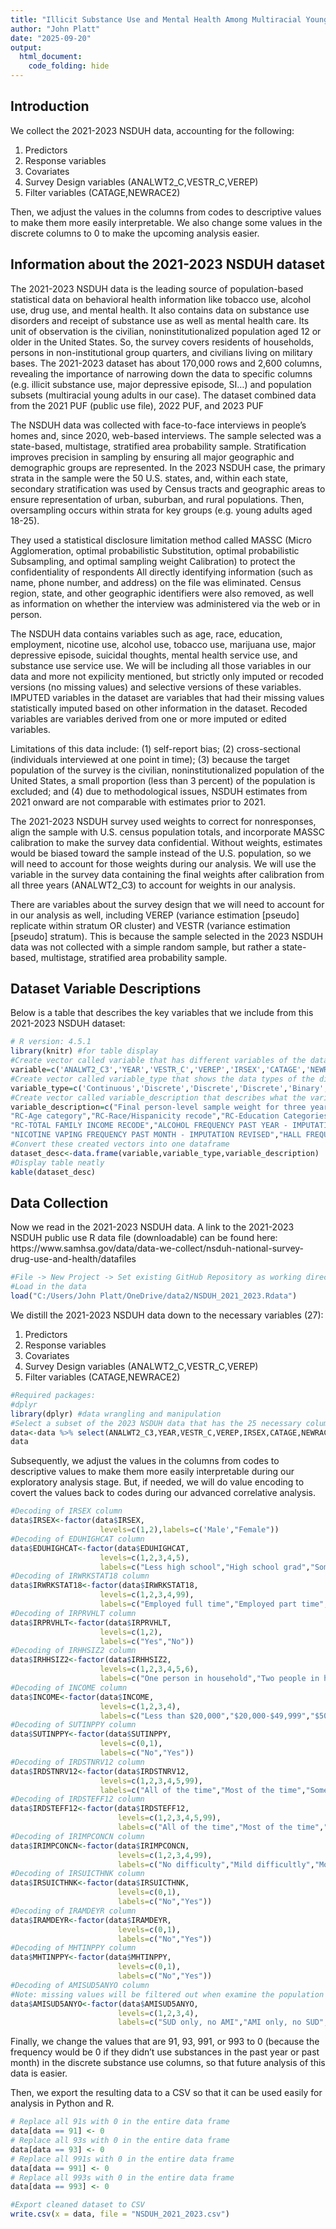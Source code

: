```yaml
---
title: "Illicit Substance Use and Mental Health Among Multiracial Young Adults Aged 18 to 25 - Data Collection 2"
author: "John Platt"
date: "2025-09-20"
output: 
  html_document:
    code_folding: hide
---
```


## Introduction
We collect the 2021-2023 NSDUH data, accounting for the following:

1. Predictors
2. Response variables
3. Covariates
4. Survey Design variables (ANALWT2_C,VESTR_C,VEREP)
5. Filter variables (CATAGE,NEWRACE2)

Then, we adjust the values in the columns from codes to descriptive values to make them more easily interpretable. We also change some values in the discrete columns to 0 to make the upcoming analysis easier. 

## Information about the 2021-2023 NSDUH dataset
The 2021-2023 NSDUH data is the leading source of population-based statistical data on behavioral health information like tobacco use, alcohol use, drug use, and mental health. It also contains data on substance use disorders and receipt of substance use as well as mental health care. Its unit of observation is the civilian, noninstitutionalized population aged 12 or older in the United States. So, the survey covers residents of households, persons in non-institutional group quarters, and civilians living on military bases. The 2021-2023 dataset has about 170,000 rows and 2,600 columns, revealing the importance of narrowing down the data to specific columns (e.g. illicit substance use, major depressive episode, SI…) and population subsets (multiracial young adults in our case). The dataset combined data from the 2021 PUF (public use file), 2022 PUF, and 2023 PUF

The NSDUH data was collected with face-to-face interviews in people’s homes and, since 2020, web-based interviews. The sample selected was a state-based, multistage, stratified area probability sample. Stratification improves precision in sampling by ensuring all major geographic and demographic groups are represented. In the 2023 NSDUH case, the primary strata in the sample were the 50 U.S. states, and, within each state, secondary stratification was used by Census tracts and geographic areas to ensure representation of urban, suburban, and rural populations. Then, oversampling occurs within strata for key groups (e.g. young adults aged 18-25).

They used a statistical disclosure limitation method called MASSC (Micro Agglomeration, optimal probabilistic Substitution, optimal probabilistic Subsampling, and optimal sampling weight Calibration) to protect the confidentiality of respondents All directly identifying information (such as name, phone number, and address) on the file was eliminated. Census region, state, and other geographic identifiers were also removed, as well as information on whether the interview was administered via the web or in person.

The NSDUH data contains variables such as age, race, education, employment, nicotine use, alcohol use, tobacco use, marijuana use, major depressive episode, suicidal thoughts, mental health service use, and substance use service use. We will be including all those variables in our data and more not expilicity mentioned, but strictly only imputed or recoded versions (no missing values) and selective versions of these variables. IMPUTED variables in the dataset are variables that had their missing values statistically imputed based on other information in the dataset.
Recoded variables are variables derived from one or more imputed or edited variables. 

Limitations of this data include: (1) self-report bias; (2) cross-sectional (individuals interviewed at one point in time); (3) because the target population of the survey is the civilian, noninstitutionalized population of the United States, a small proportion (less than 3 percent) of the population is excluded; and (4) due to methodological issues, NSDUH estimates from 2021 onward are not comparable with estimates prior to 2021. 

The 2021-2023 NSDUH survey used weights to correct for nonresponses, align the sample with U.S. census population totals, and incorporate MASSC calibration to make the survey data confidential. Without weights, estimates would be biased toward the sample instead of the U.S. population, so we will need to account for those weights during our analysis. We will use the variable in the survey data containing the final weights after calibration from all three years (ANALWT2_C3) to account for weights in our analysis. 

There are variables about the survey design that we will need to account for in our analysis as well, including VEREP (variance estimation [pseudo] replicate within stratum OR cluster) and VESTR (variance estimation [pseudo] stratum). This is because the sample selected in the 2023 NSDUH data was not collected with a simple random sample, but rather a state-based, multistage, stratified area probability sample.

## Dataset Variable Descriptions
Below is a table that describes the key variables that we include from this 2021-2023 NSDUH dataset:

```r
# R version: 4.5.1
library(knitr) #for table display
#Create vector called variable that has different variables of the data
variable=c('ANALWT2_C3','YEAR','VESTR_C','VEREP','IRSEX','CATAGE','NEWRACE2','EDUHIGHCAT','IRWRKSTAT18','IRHHSIZ2','IRPRVHLT','INCOME','IRALCFY','IRMJFY',"IRCOCFY",'IRCIGFM','IRNICVAP30N','IRHALLUCYFQ','IRALCBNG30D','SUTINPPY','IRDSTNRV12','IRDSTEFF12','IRIMPCONCN','IRSUICTHNK','IRAMDEYR','MHTINPPY',"AMISUD5ANYO")
#Create vector called variable_type that shows the data types of the different variables in the data
variable_type=c('Continuous','Discrete','Discrete','Discrete','Binary','Ordinal','Nominal','Ordinal','Nominal','Binary','Ordinal','Ordinal','Discrete','Discrete','Discrete','Discrete','Discrete','Discrete','Discrete','Binary','Ordinal','Ordinal','Ordinal','Binary','Binary','Binary','Nominal')
#Create vector called variable_description that describes what the variables are
variable_description=c("Final person-level sample weight for three year data analysis","YEAR IN WHICH DATA WAS COLLECTED","Variance stratum","Variance primary sampling unit","Sex at birth - IMPUTATION REVISED",
"RC-Age category","RC-Race/Hispanicity recode","RC-Education Categories","Employment Status 18+ - IMPUTATION REVISED","PRIVATE HEALTH INSURANCE - IMPUTATION REVISED","RECODE - IMPUTATION-REVISED # PERSONS IN HH",
"RC-TOTAL FAMILY INCOME RECODE","ALCOHOL FREQUENCY PAST YEAR - IMPUTATION REVISED","MARIJUANA FREQUENCY PAST YEAR - IMPUTATION REVISED","COCAINE FREQUENCY PAST YEAR - IMPUTATION REVISED","CIG FREQUENCY PAST MONTH - IMPUTATION REVISED",
"NICOTINE VAPING FREQUENCY PAST MONTH - IMPUTATION REVISED","HALL FREQUENCY PAST YEAR - IMPUTATION REVISED","BINGE ALCOHOL FREQUENCY PAST MONTH - IMPUTATION REVISED","RC-RCVD SUB USE TREATMENT AS AN INPATIENT - PAST YEAR","HOW OFTEN FELT NERVOUS WRST MONTH - IMP REV","HOW OFTEN FELT EVERYTHING EFFORT WRST MONTH - IMP REV","DIFFICULTY CONCENTRATING ONE MO IN PST 12 MOS - IMP REV","ADULT SERIOUSLY THOUGHT ABOUT KILLING SELF PST YR - IMP REV","ADULT: PAST YEAR MAJOR DEPRESSIVE EPISODE (MDE) - IMP REV","RC-RCVD MENTAL HEALTH TREATMENT AS AN INPATIENT - PAST YEAR","RC-ONLY IMP AMI, ONLY SUD, BOTH, OR NEITHER - PY-DSM-5-ANY")
#Convert these created vectors into one dataframe
dataset_desc<-data.frame(variable,variable_type,variable_description)
#Display table neatly
kable(dataset_desc)
```

## Data Collection 
Now we read in the 2021-2023 NSDUH data. A link to the 2021-2023 NSDUH public use R data file (downloadable) can be found here:
https://www.samhsa.gov/data/data-we-collect/nsduh-national-survey-drug-use-and-health/datafiles
```r
#File -> New Project -> Set existing GitHub Repository as working directory with data2 as a subfolder outside the repository and the NSDUH_2023.Rdata file in the subfolder
#Load in the data
load("C:/Users/John Platt/OneDrive/data2/NSDUH_2021_2023.Rdata")
```

We distill the 2021-2023 NSDUH data down to the necessary variables (27):

1. Predictors
2. Response variables
3. Covariates
4. Survey Design variables (ANALWT2_C,VESTR_C,VEREP)
5. Filter variables (CATAGE,NEWRACE2)
```r
#Required packages:
#dplyr
library(dplyr) #data wrangling and manipulation
#Select a subset of the 2023 NSDUH data that has the 25 necessary columns
data<-data %>% select(ANALWT2_C3,YEAR,VESTR_C,VEREP,IRSEX,CATAGE,NEWRACE2,EDUHIGHCAT,IRWRKSTAT18,IRHHSIZ2,IRPRVHLT,INCOME,IRALCFY,IRMJFY,IRCOCFY,IRCIGFM,IRNICVAP30N,IRHALLUCYFQ,IRALCBNG30D,SUTINPPY,IRDSTNRV12,IRDSTEFF12,IRIMPCONCN,IRSUICTHNK,IRAMDEYR,MHTINPPY,AMISUD5ANYO)
data
```

Subsequently, we adjust the values in the columns from codes to descriptive values to make them more easily interpretable during our exploratory analysis stage. But, if needed, we will do value encoding to covert the values back to codes during our advanced correlative analysis.
```r
#Decoding of IRSEX column
data$IRSEX<-factor(data$IRSEX, 
                    levels=c(1,2),labels=c('Male',"Female"))
#Decoding of EDUHIGHCAT column
data$EDUHIGHCAT<-factor(data$EDUHIGHCAT, 
                    levels=c(1,2,3,4,5),
                    labels=c("Less high school","High school grad","Some coll/Assoc Dg","College graduate","12 to 17 year olds"))
#Decoding of IRWRKSTAT18 column
data$IRWRKSTAT18<-factor(data$IRWRKSTAT18, 
                    levels=c(1,2,3,4,99),
                    labels=c("Employed full time","Employed part time","Unemployed","Other (incl. not in labor force)","12-17 year olds"))
#Decoding of IRPRVHLT column
data$IRPRVHLT<-factor(data$IRPRVHLT, 
                    levels=c(1,2),
                    labels=c("Yes","No"))
#Decoding of IRHHSIZ2 column
data$IRHHSIZ2<-factor(data$IRHHSIZ2, 
                    levels=c(1,2,3,4,5,6),
                    labels=c("One person in household","Two people in household","Three people in household","Four people in household","Five people in household","6 or more people in household"))
#Decoding of INCOME column
data$INCOME<-factor(data$INCOME,
                    levels=c(1,2,3,4),
                    labels=c("Less than $20,000","$20,000-$49,999","$50,000-$74,999","$75,000 or More"))
#Decoding of SUTINPPY column
data$SUTINPPY<-factor(data$SUTINPPY, 
                    levels=c(0,1),
                    labels=c("No","Yes"))
#Decoding of IRDSTNRV12 column
data$IRDSTNRV12<-factor(data$IRDSTNRV12, 
                    levels=c(1,2,3,4,5,99),
                    labels=c("All of the time","Most of the time","Some of the time","A little of the time","None of the time","LEGITIMATE SKIP"))
#Decoding of IRDSTEFF12 column
data$IRDSTEFF12<-factor(data$IRDSTEFF12,
                        levels=c(1,2,3,4,5,99),
                        labels=c("All of the time","Most of the time","Some of the time","A little of the time","None of the time","LEGITIMATE SKIP"))
#Decoding of IRIMPCONCN column
data$IRIMPCONCN<-factor(data$IRIMPCONCN,
                        levels=c(1,2,3,4,99),
                        labels=c("No difficulty","Mild difficultly","Moderate difficulty","Severe difficulty","LEGITIMATE SKIP"))
#Decoding of IRSUICTHNK column
data$IRSUICTHNK<-factor(data$IRSUICTHNK,
                        levels=c(0,1),
                        labels=c("No","Yes"))
#Decoding of IRAMDEYR column
data$IRAMDEYR<-factor(data$IRAMDEYR,
                        levels=c(0,1),
                        labels=c("No","Yes"))
#Decoding of MHTINPPY column
data$MHTINPPY<-factor(data$MHTINPPY,
                        levels=c(0,1),
                        labels=c("No","Yes"))
#Decoding of AMISUD5ANYO column
#Note: missing values will be filtered out when examine the population subset: multracial young adults
data$AMISUD5ANYO<-factor(data$AMISUD5ANYO,
                        levels=c(1,2,3,4),
                        labels=c("SUD only, no AMI","AMI only, no SUD","SUD and AMI","Neither SUD or AMI"))
```

Finally, we change the values that are 91, 93, 991, or 993 to 0 (because the frequency would be 0 if they didn't use substances in the past year or past month) in the discrete substance use columns, so that future analysis of this data is easier. 

Then, we export the resulting data to a CSV so that it can be used easily for analysis in Python and R.
```r
# Replace all 91s with 0 in the entire data frame
data[data == 91] <- 0
# Replace all 93s with 0 in the entire data frame
data[data == 93] <- 0
# Replace all 991s with 0 in the entire data frame
data[data == 991] <- 0
# Replace all 993s with 0 in the entire data frame
data[data == 993] <- 0

#Export cleaned dataset to CSV
write.csv(x = data, file = "NSDUH_2021_2023.csv")
```




